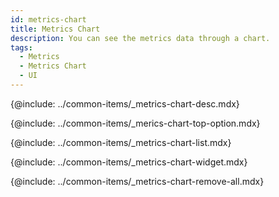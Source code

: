 ```yaml
---
id: metrics-chart
title: Metrics Chart
description: You can see the metrics data through a chart.
tags:
  - Metrics
  - Metrics Chart
  - UI
---
```



<Note product='MySQL' link='../mysql-v1/metrics-chart' />

<!-- Overview-->

{@include: ../common-items/_metrics-chart-desc.mdx}

<ProdImg img='metrics-chart-all.png' desc='' />

<!-- 상단 옵션 -->

{@include: ../common-items/_merics-chart-top-option.mdx}

<!-- 지표 목록 -->

{@include: ../common-items/_metrics-chart-list.mdx} 

<!-- Chart Widget -->

{@include: ../common-items/_metrics-chart-widget.mdx}  

<!-- 위젯 전체 삭제-->

{@include: ../common-items/_metrics-chart-remove-all.mdx}
